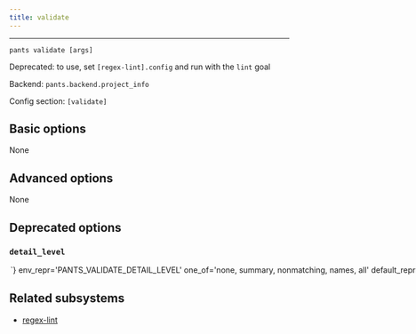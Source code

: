 ```yaml
---
title: validate
---
```



---

```
pants validate [args]
```

Deprecated: to use, set `[regex-lint].config` and run with the `lint` goal

Backend: <span className="color--primary">`pants.backend.project_info`</span>

Config section: <span className="color--primary">`[validate]`</span>

<span className={styles.options}>

## Basic options
None

## Advanced options

None

## Deprecated options

### `detail_level`

<Option
  cli_repr={`--validate-detail-level=<DetailLevel>`}
  env_repr='PANTS_VALIDATE_DETAIL_LEVEL'
  one_of='none, summary, nonmatching, names, all'
  default_repr={`nonmatching`}
  removal_version='2.11.0.dev0'
  removal_hint={'Use `[regex-lint].detail_level` instead, which behaves the same.'}
>
How much detail to emit to the console.
</Option>

## Related subsystems

- [regex-lint](../subsystems/regex-lint.mdx)

</span>